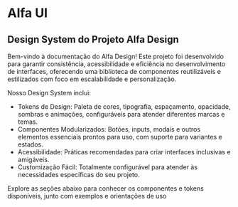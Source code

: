 
<Meta title='Home' />

# Alfa UI

## Design System do Projeto Alfa Design

<p>
Bem-vindo à documentação do Alfa Design! Este projeto foi desenvolvido para garantir consistência, acessibilidade e eficiência no desenvolvimento de interfaces, oferecendo uma biblioteca de componentes reutilizáveis e estilizados com foco em escalabilidade e personalização.

Nosso Design System inclui:

- Tokens de Design: Paleta de cores, tipografia, espaçamento, opacidade, sombras e animações, configuráveis para atender diferentes marcas e temas.
- Componentes Modularizados: Botões, inputs, modais e outros elementos essenciais prontos para uso, com suporte para variantes e estados.
- Acessibilidade: Práticas recomendadas para criar interfaces inclusivas e amigáveis.
- Customização Fácil: Totalmente configurável para atender às necessidades específicas do seu projeto.

Explore as seções abaixo para conhecer os componentes e tokens disponíveis, junto com exemplos e orientações de uso

</p>
